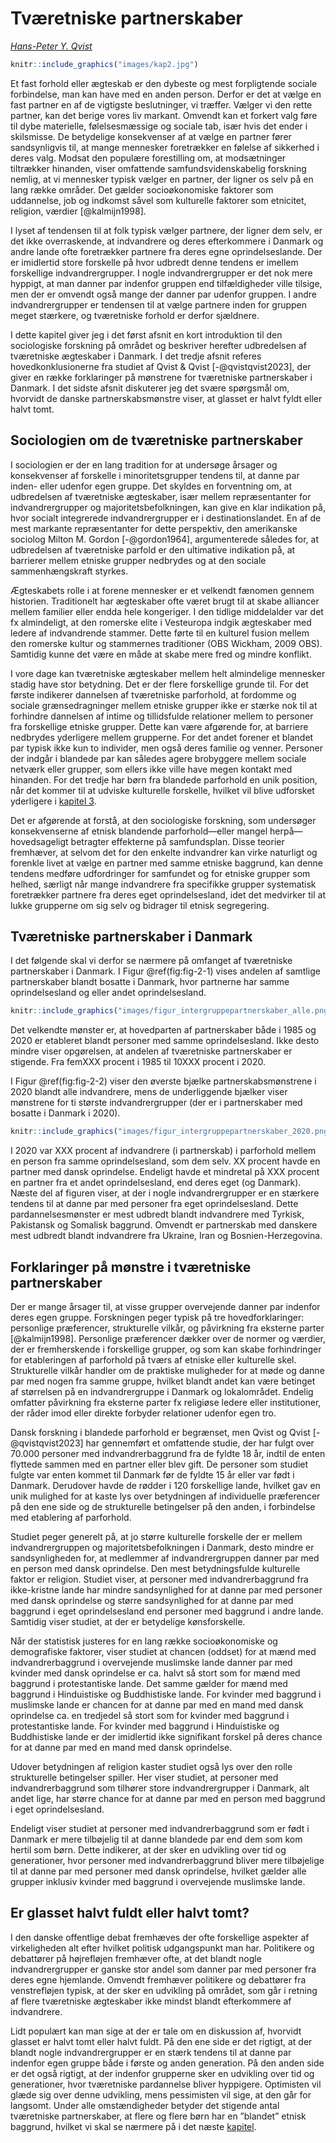
# Tværetniske partnerskaber {#kap2}

*[Hans-Peter Y. Qvist](https://vbn.aau.dk/da/persons/hpq)*

```r
knitr::include_graphics("images/kap2.jpg")
```

Et fast forhold eller ægteskab er den dybeste og mest forpligtende sociale forbindelse, man kan have med en anden person. Derfor er det at vælge en fast partner en af de vigtigste beslutninger, vi træffer. Vælger vi den rette partner, kan det berige vores liv markant. Omvendt kan et forkert valg føre til dybe materielle, følelsesmæssige og sociale tab, især hvis det ender i skilsmisse.  De betydelige konsekvenser af at vælge en partner fører sandsynligvis til, at mange mennesker foretrækker en følelse af sikkerhed i deres valg. Modsat den populære forestilling om, at modsætninger tiltrækker hinanden, viser omfattende samfundsvidenskabelig forskning nemlig, at vi mennesker typisk vælger en partner, der ligner os selv på en lang række områder. Det gælder socioøkonomiske faktorer som uddannelse, job og indkomst såvel som kulturelle faktorer som etnicitet, religion, værdier [@kalmijn1998]. 

I lyset af tendensen til at folk typisk vælger partnere, der ligner dem selv, er det ikke overraskende, at indvandrere og deres efterkommere i Danmark og andre lande ofte foretrækker partnere fra deres egne oprindelseslande. Der er imidlertid store forskelle på hvor udbredt denne tendens er imellem forskellige indvandrergrupper. I nogle indvandrergrupper er det nok mere hyppigt, at man danner par indenfor gruppen end tilfældigheder ville tilsige, men der er omvendt også mange der danner par udenfor gruppen. I andre indvandrergrupper er tendensen til at vælge partnere inden for gruppen meget stærkere, og tværetniske forhold er derfor sjældnere.

I dette kapitel giver jeg i det først afsnit en kort introduktion til den sociologiske forskning på området og beskriver herefter udbredelsen af tværetniske ægteskaber i Danmark. I det tredje afsnit referes hovedkonklusionerne fra studiet af Qvist & Qvist [-@qvistqvist2023], der giver en række forklaringer på mønstrene for tværetniske partnerskaber i Danmark. I det sidste afsnit diskuterer jeg det svære spørgsmål om, hvorvidt de danske partnerskabsmønstre viser, at glasset er halvt fyldt eller halvt tomt. 

## Sociologien om de tværetniske partnerskaber 

I sociologien er der en lang tradition for at undersøge årsager og konsekvenser af forskelle i minoritetsgrupper tendens til, at danne par inden- eller udenfor egen gruppe. Det skyldes en forventning om, at udbredelsen af tværetniske ægteskaber, især mellem repræsentanter for indvandrergrupper og majoritetsbefolkningen, kan give en klar indikation på, hvor socialt integrerede indvandrergrupper er i destinationslandet. En af de mest markante repræsentanter for dette perspektiv, den amerikanske sociolog Milton M. Gordon [-@gordon1964], argumenterede således for, at udbredelsen af tværetniske parfold er den ultimative indikation på, at barrierer mellem etniske grupper nedbrydes og at den sociale sammenhængskraft styrkes. 

Ægteskabets rolle i at forene mennesker er et velkendt fænomen gennem historien. Traditionelt har ægteskaber ofte været brugt til at skabe alliancer mellem familier eller endda hele kongeriger. I den tidlige middelalder var det fx almindeligt, at den romerske elite i Vesteuropa indgik ægteskaber med ledere af indvandrende stammer. Dette førte til en kulturel fusion mellem den romerske kultur og stammernes traditioner (OBS Wickham, 2009 OBS). Samtidig kunne det være en måde at skabe mere fred og mindre konflikt.

I vore dage kan tværetniske ægteskaber mellem helt almindelige mennesker stadig have stor betydning. Det er der flere forskellige grunde til. For det første indikerer dannelsen af tværetniske parforhold, at fordomme og sociale grænsedragninger mellem etniske grupper ikke er stærke nok til at forhindre dannelsen af intime og tillidsfulde relationer mellem to personer fra forskellige etniske grupper. Dette kan være afgørende for, at barriere nedbrydes yderligere mellem grupperne. For det andet forener et blandet par typisk ikke kun to individer, men også deres familie og venner. Personer der indgår i blandede par kan således agere brobyggere mellem sociale netværk eller grupper, som ellers ikke ville have megen kontakt med hinanden. For det tredje har børn fra  blandede parforhold en unik position, når det kommer til at udviske kulturelle forskelle, hvilket vil blive udforsket yderligere i [kapitel 3](#kap3).

Det er afgørende at forstå, at den sociologiske forskning, som undersøger konsekvenserne af etnisk blandende parforhold---eller mangel herpå---hovedsageligt betragter effekterne på samfundsplan. Disse teorier fremhæver, at selvom det for den enkelte indvandrer kan virke naturligt og forenkle livet at vælge en partner med samme etniske baggrund, kan denne tendens medføre udfordringer for samfundet og for etniske grupper som helhed, særligt når mange indvandrere fra specifikke grupper systematisk foretrækker partnere fra deres eget oprindelsesland, idet det medvirker til at lukke grupperne om sig selv og bidrager til etnisk segregering. 

## Tværetniske partnerskaber i Danmark 

I det følgende skal vi derfor se nærmere på omfanget af tværetniske partnerskaber i Danmark. I Figur \@ref(fig:fig-2-1) vises andelen af samtlige partnerskaber blandt bosatte i Danmark, hvor partnerne har samme oprindelsesland og eller andet oprindelsesland. 

```r
knitr::include_graphics("images/figur_intergruppepartnerskaber_alle.png")
```

Det velkendte mønster er, at hovedparten af partnerskaber både i 1985 og 2020 er etableret blandt personer med samme oprindelsesland. Ikke desto mindre viser opgørelsen, at andelen af tværetniske partnerskaber er stigende. Fra femXXX procent i 1985 til 10XXX procent i 2020. 

I Figur \@ref(fig:fig-2-2)  viser den øverste bjælke partnerskabsmønstrene i 2020 blandt alle indvandrere, mens de underliggende bjælker viser mønstrene for ti største indvandrergrupper (der er i partnerskaber med bosatte i Danmark i 2020). 
	
```r
knitr::include_graphics("images/figur_intergruppepartnerskaber_2020.png")
```

I 2020 var XXX procent af indvandrere (i partnerskab) i parforhold mellem en person fra samme oprindelsesland, som dem selv. XX procent havde en partner med dansk oprindelse. Endeligt havde et mindretal på XXX procent en partner fra et andet oprindelsesland, end deres eget (og Danmark).  Næste del af figuren viser, at der i nogle indvandrergrupper er en stærkere tendens til at danne par med personer fra eget oprindelsesland. Dette pardannelsesmønster er mest udbredt blandt indvandrere med Tyrkisk, Pakistansk og Somalisk baggrund. Omvendt er partnerskab med danskere mest udbredt blandt indvandrere fra Ukraine, Iran og Bosnien-Herzegovina. 

## Forklaringer på mønstre i tværetniske partnerskaber 

Der er mange årsager til, at visse grupper overvejende danner par indenfor deres egen gruppe. Forskningen peger typisk på tre hovedforklaringer: personlige præferencer, strukturelle vilkår, og påvirkning fra eksterne parter [@kalmijn1998]. Personlige præferencer dækker over de normer og værdier, der er fremherskende i forskellige grupper, og som kan skabe forhindringer for etableringen af parforhold på tværs af etniske eller kulturelle skel. Strukturelle vilkår handler om de praktiske muligheder for at møde og danne par med nogen fra samme gruppe, hvilket blandt andet kan være betinget af størrelsen på en indvandrergruppe i Danmark og lokalområdet. Endelig omfatter påvirkning fra eksterne parter fx religiøse ledere eller institutioner, der råder imod eller direkte forbyder relationer udenfor egen tro.

Dansk forskning i blandede parforhold er  begrænset, men Qvist og Qvist [-@qvistqvist2023] har gennemført et omfattende studie, der har fulgt over 70.000 personer med indvandrerbaggrund fra de fyldte 18 år, indtil de enten flyttede sammen med en partner eller blev gift. De personer som studiet fulgte var enten kommet til Danmark før de fyldte 15 år eller var født i Danmark. Derudover havde de rødder i 120 forskellige lande, hvilket gav en unik mulighed for at kaste lys over betydningen af individuelle præferencer på den ene side og de strukturelle betingelser på den anden, i forbindelse med etablering af parforhold. 

Studiet peger generelt på, at jo større kulturelle forskelle der er mellem indvandrergruppen og majoritetsbefolkningen i Danmark, desto mindre er sandsynligheden for, at medlemmer af indvandrergruppen danner par med en person med dansk oprindelse. Den mest betydningsfulde kulturelle faktor er religion. Studiet viser, at personer med indvandrerbaggrund fra ikke-kristne lande har mindre sandsynlighed for at danne par med personer med dansk oprindelse og større sandsynlighed for at danne par med baggrund i eget oprindelsesland end personer med baggrund i andre lande. Samtidig viser studiet, at der er betydelige kønsforskelle. 

Når der statistisk justeres for en lang række socioøkonomiske og demografiske faktorer, viser studiet at chancen (oddset) for at mænd med indvandrerbaggrund i overvejende muslimske lande danner par med kvinder med dansk oprindelse er ca. halvt så stort som for mænd med baggrund i protestantiske lande. Det samme gælder for mænd med baggrund i Hinduistiske og Buddhistiske lande.  For kvinder med baggrund i muslimske lande er chancen for at danne par med en mand med dansk oprindelse ca. en tredjedel så stort som for kvinder med baggrund i protestantiske lande. For kvinder med baggrund i Hinduistiske og Buddhistiske lande er der imidlertid ikke signifikant forskel på deres chance for at danne par med en mand med dansk oprindelse. 

Udover betydningen af religion kaster studiet også lys over den rolle strukturelle betingelser spiller. Her viser studiet, at personer med indvandrerbaggrund som tilhører store indvandrergrupper i Danmark, alt andet lige, har større chance for at danne par med en person med baggrund i eget oprindelsesland. 

Endeligt viser studiet at personer med indvandrerbaggrund som er født i Danmark er mere tilbøjelig til at danne blandede par end dem som kom hertil som børn. Dette indikerer, at der sker en udvikling over tid og generationer, hvor personer med indvandrerbaggrund bliver mere tilbøjelige til at danne par med personer med dansk oprindelse, hvilket gælder alle grupper inklusiv kvinder med baggrund i overvejende muslimske lande. 

## Er glasset halvt fuldt eller halvt tomt? 

I den danske offentlige debat fremhæves der ofte forskellige aspekter af virkeligheden alt efter hvilket politisk udgangspunkt man har. Politikere og debattører på højrefløjen fremhæver ofte, at det blandt nogle indvandrergrupper er ganske stor andel som danner par med personer fra deres egne hjemlande. Omvendt fremhæver politikere og debattører fra venstrefløjen typisk, at der sker en udvikling på området, som går i retning af flere tværetniske ægteskaber ikke mindst blandt efterkommere af indvandrere. 

Lidt populært kan man sige at der er tale om en diskussion af, hvorvidt glasset er halvt tomt eller halvt fuldt. På den ene side er det rigtigt, at der blandt nogle indvandrergrupper er en stærk tendens til at danne par indenfor egen gruppe både i første og anden generation. På den anden side er det også rigtigt, at der indenfor grupperne sker en udvikling over tid og generationer, hvor tværetniske pardannelse bliver hyppigere. Optimisten vil glæde sig over denne udvikling, mens pessimisten vil sige, at den går for langsomt. Under alle omstændigheder betyder det stigende antal tværetniske partnerskaber, at flere og flere børn har en ”blandet” etnisk baggrund, hvilket vi skal se nærmere på i det næste [kapitel](#kap3). 




